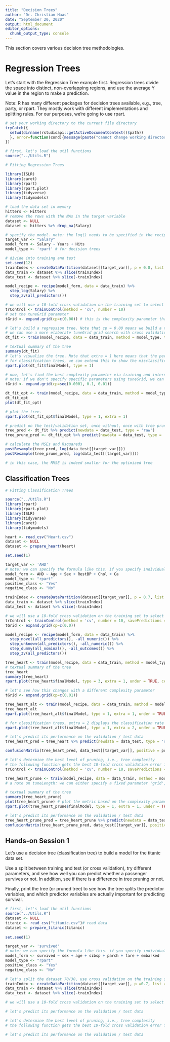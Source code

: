 ---
title: "Decision Trees"
author: "Dr. Christian Haas"
date: "September 20, 2020"
output: html_document
editor_options: 
  chunk_output_type: console
---

This section covers various decision tree methodologies.

# Regression Trees

Let's start with the Regression Tree example first. Regression trees divide the space into distinct, non-overlapping regions, and use the average Y value in the region to make a prediction.

Note: R has many different packages for decision trees available, e.g., tree, party, or rpart. They mostly work with different implementations and splitting rules. For our purposes, we're going to use rpart.

```{r regression-trees}
# set your working directory to the current file directory 
tryCatch({
  setwd(dirname(rstudioapi::getActiveDocumentContext()$path))
  }, error=function(cond){message(paste("cannot change working directory"))
})

# first, let's load the util functions
source("../Utils.R")

# Fitting Regression Trees

library(ISLR)
library(caret)
library(rpart)
library(rpart.plot)
library(tidyverse)
library(tidymodels)

# load the data set in memory
hitters <- Hitters 
# remove the rows with the NAs in the target variable
dataset <- NULL
dataset <- hitters %>% drop_na(Salary)

# specify the model. note: the log() needs to be specified in the recipe
target_var <- "Salary"
model_form <- Salary ~ Years + Hits
model_type <- 'rpart' # for decision trees

# divide into training and test
set.seed(12)
trainIndex <- createDataPartition(dataset[[target_var]], p = 0.8, list = FALSE)
data_train <- dataset %>% slice(trainIndex)
data_test <- dataset %>% slice(-trainIndex)

model_recipe <- recipe(model_form, data = data_train) %>%
  step_log(Salary) %>%
  step_zv(all_predictors())

# we will use a 10-fold cross validation on the training set to select the best complexity parameter
trControl <- trainControl(method = 'cv', number = 10)
# set the tuneGrid parameter
tGrid <- expand.grid(cp=c(0.00)) # this is the complexity parameter that specifies how complex the decision tree should be

# let's build a regression tree. Note that cp = 0.00 means we build a tree with a maximum complexity.
# we can use a more elaborate tuneGrid grid search with cross validation to find the best tree complexity later
dt_fit <- train(model_recipe, data = data_train, method = model_type, trControl = trControl, tuneGrid = tGrid)

# textual summary of the tree
summary(dt_fit)
# let's visualize the tree. Note that extra = 1 here means that the percentage of observations that fall under a certain split are shown for each leaf.
# for classification trees, we can extend this to show the misclassification rate per node
rpart.plot(dt_fit$finalModel, type = 1)

# now, let's find the best complexity parameter via training and internal cross-validation
# note: if we don't specify specific parameters using tuneGrid, we can do a random search for the parameters using tuneLength
tGrid <- expand.grid(cp=seq(0.0001, 0.1, 0.01))

dt_fit_opt <- train(model_recipe, data = data_train, method = model_type, trControl = trControl, tuneGrid = tGrid)
dt_fit_opt
plot(dt_fit_opt)

# plot the tree. 
rpart.plot(dt_fit_opt$finalModel, type = 1, extra = 1)

# predict on the test/validation set, once without, once with tree pruning
tree_pred <- dt_fit %>% predict(newdata = data_test, type = 'raw')
tree_prune_pred <- dt_fit_opt %>% predict(newdata = data_test, type = 'raw')

# calculate the MSEs and Rsquareds
postResample(tree_pred, log(data_test[[target_var]]))
postResample(tree_prune_pred, log(data_test[[target_var]]))

# in this case, the RMSE is indeed smaller for the optimized tree
```


## Classification Trees

```{r classification-trees}
# Fitting Classification Trees

source("../Utils.R")
library(rpart)
library(rpart.plot)
library(ISLR)
library(tidyverse)
library(caret)
library(tidymodels)

heart <- read_csv("Heart.csv")
dataset <- NULL
dataset <- prepare_heart(heart)

set.seed(1)

target_var <- 'AHD'
# note: we can specify the formula like this. if you specify individual predictors, they have to match the column names in the dataset
model_form <- AHD ~ Age + Sex + RestBP + Chol + Ca
model_type <- "rpart"
positive_class <- "Yes"
negative_class <- "No"

trainIndex <- createDataPartition(dataset[[target_var]], p = 0.7, list = FALSE)
data_train <- dataset %>% slice(trainIndex)
data_test <- dataset %>% slice(-trainIndex)

# we will use a 10-fold cross validation on the training set to select the best complexity parameter
trControl <- trainControl(method = 'cv', number = 10, savePredictions = TRUE, classProbs = TRUE)
tGrid <- expand.grid(cp=c(0.0))

model_recipe <- recipe(model_form, data = data_train) %>% 
  step_novel(all_predictors(), -all_numeric()) %>%
  step_unknown(all_predictors(), -all_numeric()) %>%
  step_dummy(all_nominal(), -all_outcomes()) %>% 
  step_zv(all_predictors())

tree_heart <- train(model_recipe, data = data_train, method = model_type, trControl = trControl, metric = 'ROC', tuneGrid = tGrid)
# textual summary of the tree
tree_heart
summary(tree_heart)
rpart.plot(tree_heart$finalModel, type = 3, extra = 1, under = TRUE, cex = 0.7)

# let's see how this changes with a different complexity parameter
tGrid <- expand.grid(cp=c(0.01))

tree_heart_alt <- train(model_recipe, data = data_train, method = model_type, trControl = trControl, metric = 'ROC', tuneGrid = tGrid)
tree_heart_alt
rpart.plot(tree_heart_alt$finalModel, type = 1, extra = 1, under = TRUE)

# for classification trees, extra = 2 displays the classification rate
rpart.plot(tree_heart_alt$finalModel, type = 1, extra = 2, under = TRUE)

# let's predict its performance on the validation / test data
tree_heart_pred = tree_heart %>% predict(newdata = data_test, type = 'raw')

confusionMatrix(tree_heart_pred, data_test[[target_var]], positive = positive_class)

# let's determine the best level of pruning, i.e., tree complexity
# the following function gets the best 10-fold cross validation error for alpha (see slides) and builds the tree with the respective complexity
trControl <- trainControl(method = 'cv', number = 10, savePredictions = TRUE, classProbs = TRUE, summaryFunction = twoClassSummary)

tree_heart_prune <- train(model_recipe, data = data_train, method = model_type, trControl = trControl, metric = 'ROC', tuneLength = 10)
# a note on tuneLength: we can either specify a fixed parameter 'grid', i.e., give potential values for each parameter that we want to evaluate and then test all combinations, or we can use a random parameter sampling. in this case, the tuneLength parameter indicates how many different random settings (in this case for the complexity parameter cp) are tried

# textual summary of the tree
summary(tree_heart_prune)
plot(tree_heart_prune) # plot the metric based on the complexity parameter
rpart.plot(tree_heart_prune$finalModel, type = 1, extra = 1, under = TRUE)

# let's predict its performance on the validation / test data
tree_heart_prune_pred = tree_heart_prune %>% predict(newdata = data_test, type = 'raw')
confusionMatrix(tree_heart_prune_pred, data_test[[target_var]], positive = positive_class)

```


## Hands-on Session 1

Let's use a decision tree (classification tree) to build a model for the titanic data set.

Use a split between training and test (or cross validation), try different parameters, and see how well you can predict whether a passenger survives or not.
In addition, see if there is a difference in tree pruning or not.

Finally, print the tree (or pruned tree) to see how the tree splits the predictor variables, and which predictor variables are actually important for predicting survival.

```{r hands-on1}
# first, let's load the util functions
source("../Utils.R")
dataset <- NULL
titanic <- read_csv("titanic.csv")# read data
dataset <- prepare_titanic(titanic)
  
set.seed(1)

target_var <- 'survived'
# note: we can specify the formula like this. if you specify individual predictors, they have to match the column names in the dataset
model_form <- survived ~ sex + age + sibsp + parch + fare + embarked 
model_type <- "rpart"
positive_class <- "Yes"
negative_class <- "No"

# let's split the dataset 70/30, use cross validation on the training set, and create the confusion matrix on the test set
trainIndex <- createDataPartition(dataset[[target_var]], p =0.7, list = FALSE)
data_train <- dataset %>% slice(trainIndex)
data_test <- dataset %>% slice(-trainIndex)

# we will use a 10-fold cross validation on the training set to select the best complexity parameter

# let's predict its performance on the validation / test data

# let's determine the best level of pruning, i.e., tree complexity
# the following function gets the best 10-fold cross validation error for alpha (see slides) and builds the tree with the respective complexity

# let's predict its performance on the validation / test data


```

